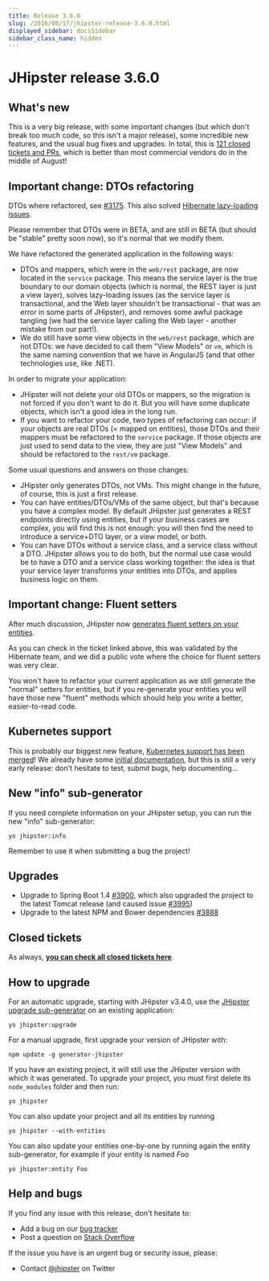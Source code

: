 ```yaml
---
title: Release 3.6.0
slug: /2016/08/17/jhipster-release-3.6.0.html
displayed_sidebar: docsSidebar
sidebar_class_name: hidden
---
```


JHipster release 3.6.0
==================

What's new
----------

This is a very big release, with some important changes (but which don't break too much code, so this isn't a major release), some incredible new features, and the usual bug fixes and upgrades. In total, this is [121 closed tickets and PRs](https://github.com/jhipster/generator-jhipster/issues?q=milestone%3A3.6.0+is%3Aclosed), which is  better than most commercial vendors do in the middle of August!

Important change: DTOs refactoring
------------

DTOs where refactored, see [#3175](https://github.com/jhipster/generator-jhipster/issues/3175). This also solved [Hibernate lazy-loading issues](https://github.com/jhipster/generator-jhipster/issues/3790).

Please remember that DTOs were in BETA, and are still in BETA (but should be "stable" pretty soon now), so it's normal that we modify them.

We have refactored the generated application in the following ways:

- DTOs and mappers, which were in the `web/rest` package, are now located in the `service` package. This means the service layer is the true boundary to our domain objects (which is normal, the REST layer is just a view layer), solves lazy-loading issues (as the service layer is transactional, and the Web layer shouldn't be transactional - that was an error in some parts of JHipster), and removes some awful package tangling (we had the service layer calling the Web layer - another mistake from our part!).
- We do still have some view objects in the `web/rest` package, which are not DTOs: we have decided to call them "View Models" or `vm`, which is the same naming convention that we have in AngularJS (and that other technologies use, like .NET).

In order to migrate your application:

- JHipster will not delete your old DTOs or mappers, so the migration is not forced if you don't want to do it. But you will have some duplicate objects, which isn't a good idea in the long run.
- If you want to refactor your code, two types of refactoring can occur: if your objects are real DTOs (= mapped on entities), those DTOs and their mappers must be refactored to the `service` package. If those objects are just used to send data to the view, they are just "View Models" and should be refactored to the `rest/vm` package.

Some usual questions and answers on those changes:

- JHipster only generates DTOs, not VMs. This might change in the future, of course, this is just a first release.
- You can have entities/DTOs/VMs of the same object, but that's because you have a complex model. By default JHipster just generates a REST endpoints directly using entities, but if your business cases are complex, you will find this is not enough: you will then find the need to introduce a service+DTO layer, or a view model, or both.
- You can have DTOs without a service class, and a service class without a DTO. JHipster allows you to do both, but the normal use case would be to have a DTO and a service class working together: the idea is that your service layer transforms your entities into DTOs, and applies business logic on them.

Important change: Fluent setters
------------

After much discussion, JHipster now [generates fluent setters on your entities](https://github.com/jhipster/generator-jhipster/pull/3751).

As you can check in the ticket linked above, this was validated by the Hibernate team, and we did a public vote where the choice for fluent setters was very clear.

You won't have to refactor your current application as we still generate the "normal" setters for entities, but if you re-generate your entities you will have those new "fluent" methods which should help you write a better, easier-to-read code.

Kubernetes support
-------------

This is probably our biggest new feature, [Kubernetes support has been merged](https://github.com/jhipster/generator-jhipster/pull/3747)! We already have some [initial documentation](/kubernetes/), but this is still a very early release: don't hesitate to test, submit bugs, help documenting...

New "info" sub-generator
-------------

If you need complete information on your JHipster setup, you can run the new "info" sub-generator:

    yo jhipster:info

Remember to use it when submitting a bug the project!

Upgrades
-------------

- Upgrade to Spring Boot 1.4 [#3900](https://github.com/jhipster/generator-jhipster/pull/3900), which also upgraded the project to the latest Tomcat release (and caused issue [#3995](https://github.com/jhipster/generator-jhipster/issues/3995))
- Upgrade to the latest NPM and Bower dependencies [#3888](https://github.com/jhipster/generator-jhipster/pull/3888)

Closed tickets
------------
As always, __[you can check all closed tickets here](https://github.com/jhipster/generator-jhipster/issues?q=milestone%3A3.6.0+is%3Aclosed)__.

How to upgrade
------------

For an automatic upgrade, starting with JHipster v3.4.0, use the [JHipster upgrade sub-generator](/upgrading-an-application/) on an existing application:

```
yo jhipster:upgrade
```

For a manual upgrade, first upgrade your version of JHipster with:

```
npm update -g generator-jhipster
```

If you have an existing project, it will still use the JHipster version with which it was generated.
To upgrade your project, you must first delete its `node_modules` folder and then run:

```
yo jhipster
```

You can also update your project and all its entities by running

```
yo jhipster --with-entities
```

You can also update your entities one-by-one by running again the entity sub-generator, for example if your entity is named _Foo_

```
yo jhipster:entity Foo
```

Help and bugs
--------------

If you find any issue with this release, don't hesitate to:

- Add a bug on our [bug tracker](https://github.com/jhipster/generator-jhipster/issues?state=open)
- Post a question on [Stack Overflow](http://stackoverflow.com/tags/jhipster/info)

If the issue you have is an urgent bug or security issue, please:

- Contact [@jhipster](https://twitter.com/jhipster) on Twitter

